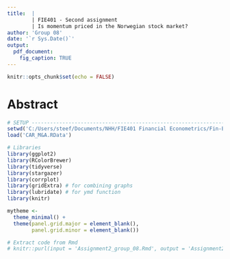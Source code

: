```yaml
---
title:  |  
        | FIE401 - Second assignment 
        | Is momentum priced in the Norwegian stock market?
author: 'Group 08'
date: '`r Sys.Date()`'
output: 
  pdf_document:
    fig_caption: TRUE
---
```


```r
knitr::opts_chunk$set(echo = FALSE)
```

# Abstract


```r
# SETUP ------------------------------------------------------------------------
setwd('C:/Users/steef/Documents/NHH/FIE401 Financial Econometrics/Fin-Econ-Assignment-2')
load('CAR_M&A.RData')

# Libraries
library(ggplot2)
library(RColorBrewer)
library(tidyverse)
library(stargazer)
library(corrplot)
library(gridExtra) # for combining graphs
library(lubridate) # for ymd function 
library(knitr)

mytheme <- 
  theme_minimal() +
  theme(panel.grid.major = element_blank(), 
        panel.grid.minor = element_blank())

# Extract code from Rmd
# knitr::purl(input = 'Assignment2_group_08.Rmd', output = 'Assignment2_group_08.R')
```
